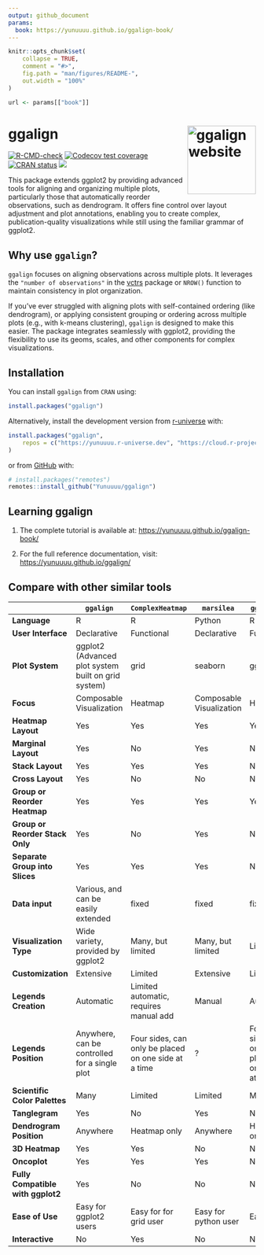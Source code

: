 ```yaml
---
output: github_document
params: 
  book: https://yunuuuu.github.io/ggalign-book/
---
```


<!-- README.md is generated from README.Rmd. Please edit that file -->

```r
knitr::opts_chunk$set(
    collapse = TRUE,
    comment = "#>",
    fig.path = "man/figures/README-",
    out.width = "100%"
)
```

```r
url <- params[["book"]]
```

# ggalign <a href="https://yunuuuu.github.io/ggalign/"><img src="man/figures/logo.png" align="right" height="139" alt="ggalign website" /></a>
<!-- badges: start -->
[![R-CMD-check](https://github.com/Yunuuuu/ggalign/actions/workflows/R-CMD-check.yaml/badge.svg)](https://github.com/Yunuuuu/ggalign/actions/workflows/R-CMD-check.yaml)
[![Codecov test coverage](https://codecov.io/gh/Yunuuuu/ggalign/branch/main/graph/badge.svg)](https://app.codecov.io/gh/Yunuuuu/ggalign?branch=main)
[![CRAN status](https://www.r-pkg.org/badges/version/ggalign)](https://CRAN.R-project.org/package=ggalign)
[![](https://cranlogs.r-pkg.org/badges/ggalign)](https://cran.r-project.org/package=ggalign)
<!-- badges: end -->

This package extends ggplot2 by providing advanced tools for aligning and
organizing multiple plots, particularly those that automatically reorder
observations, such as dendrogram. It offers fine control over layout adjustment
and plot annotations, enabling you to create complex, publication-quality
visualizations while still using the familiar grammar of ggplot2. 

## Why use `ggalign`?
`ggalign` focuses on aligning observations across multiple plots. It leverages
the `"number of observations"` in the
[vctrs](https://vctrs.r-lib.org/reference/vec_size.html) package or `NROW()`
function to maintain consistency in plot organization. 

If you've ever struggled with aligning plots with self-contained ordering (like
dendrogram), or applying consistent grouping or ordering across multiple plots
(e.g., with k-means clustering), `ggalign` is designed to make this easier. The
package integrates seamlessly with ggplot2, providing the flexibility to use its
geoms, scales, and other components for complex visualizations. 

## Installation

You can install `ggalign` from `CRAN` using:
```r
install.packages("ggalign")
```

Alternatively, install the development version from
[r-universe](https://yunuuuu.r-universe.dev/ggalign) with:

```r
install.packages("ggalign",
    repos = c("https://yunuuuu.r-universe.dev", "https://cloud.r-project.org")
)
```

or from [GitHub](https://github.com/Yunuuuu/ggalign) with:
```r
# install.packages("remotes")
remotes::install_github("Yunuuuu/ggalign")
```

## Learning ggalign

 1. The complete tutorial is available at: <https://yunuuuu.github.io/ggalign-book/>

 2. For the full reference documentation, visit: <https://yunuuuu.github.io/ggalign/>

## Compare with other similar tools

|                                     | `ggalign`                                           | `ComplexHeatmap`                                     | `marsilea`               | `ggheatmap`                                          |
| ----------------------------------- | --------------------------------------------------- | ---------------------------------------------------- | ------------------------ | ---------------------------------------------------- |
| **Language**                        | R                                                   | R                                                    | Python                   | R                                                    |
| **User Interface**                  | Declarative                                         | Functional                                           | Declarative              | Functional                                           |
| **Plot System**                     | ggplot2 (Advanced plot system built on grid system) | grid                                                 | seaborn                  | ggplot2                                              |
| **Focus**                           | Composable Visualization                            | Heatmap                                              | Composable Visualization | Heatmap                                              |
| **Heatmap Layout**                  | Yes                                                 | Yes                                                  | Yes                      | Yes                                                  |
| **Marginal Layout**                 | Yes                                                 | No                                                   | Yes                      | No                                                   |
| **Stack Layout**                    | Yes                                                 | Yes                                                  | Yes                      | No                                                   |
| **Cross Layout**                    | Yes                                                 | No                                                   | No                       | No                                                   |
| **Group or Reorder Heatmap**        | Yes                                                 | Yes                                                  | Yes                      | Yes                                                  |
| **Group or Reorder Stack Only**     | Yes                                                 | No                                                   | Yes                      | No                                                   |
| **Separate Group into Slices**      | Yes                                                 | Yes                                                  | Yes                      | No                                                   |
| **Data input**                      | Various, and can be easily extended                 | fixed                                                | fixed                    | fixed                                                |
| **Visualization Type**              | Wide variety, provided by ggplot2                   | Many, but limited                                    | Many, but limited        | Limited                                              |
| **Customization**                   | Extensive                                           | Limited                                              | Extensive                | Limited                                              |
| **Legends Creation**                | Automatic                                           | Limited automatic, requires manual add               | Manual                   | Automatic                                            |
| **Legends Position**                | Anywhere, can be controlled for a single plot       | Four sides, can only be placed on one side at a time | ?                        | Four sides, can only be placed on one side at a time |
| **Scientific Color Palettes**       | Many                                                | Limited                                              | Limited                  | Many                                                 |
| **Tanglegram**                      | Yes                                                 | No                                                   | Yes                      | No                                                   |
| **Dendrogram Position**             | Anywhere                                            | Heatmap only                                         | Anywhere                 | Heatmap only                                         |
| **3D Heatmap**                      | Yes                                                 | Yes                                                  | No                       | No                                                   |
| **Oncoplot**                        | Yes                                                 | Yes                                                  | Yes                      | No                                                   |
| **Fully Compatible with ggplot2** | Yes                                                 | No                                                   | No                       | No                                                   |
| **Ease of Use**                     | Easy for ggplot2 users                              | Easy for for grid user                             | Easy for python user     | Easy                                                 |
| **Interactive**                     | No                                                  | Yes                                                  | No                       | No                                                   |
